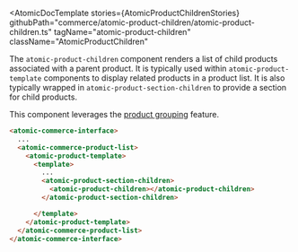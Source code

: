 

<Meta of={AtomicProductChildrenStories} />

<AtomicDocTemplate
  stories={AtomicProductChildrenStories}
  githubPath="commerce/atomic-product-children/atomic-product-children.ts"
  tagName="atomic-product-children"
  className="AtomicProductChildren"
>

The `atomic-product-children` component renders a list of child products associated with a parent product. 
It is typically used within `atomic-product-template` components to display related products in a product list.
It is also typically wrapped in `atomic-product-section-children` to provide a section for child products.

This component leverages the [product grouping](https://docs.coveo.com/en/l78i2152/coveo-for-commerce/product-grouping) feature. 

```html
<atomic-commerce-interface>
  ...
  <atomic-commerce-product-list>
    <atomic-product-template>
      <template>
        ...
        <atomic-product-section-children>
          <atomic-product-children></atomic-product-children>
        </atomic-product-section-children>

      </template>
    </atomic-product-template>
  </atomic-commerce-product-list>
</atomic-commerce-interface>
```
</AtomicDocTemplate>
